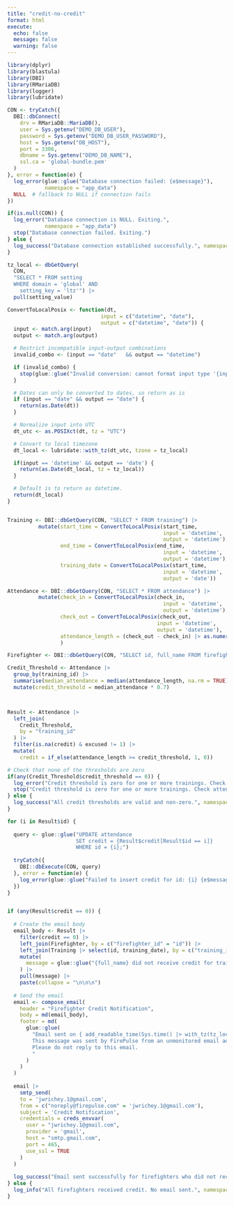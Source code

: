 ```yaml
---
title: "credit-no-credit"
format: html
execute:
  echo: false
  message: false
  warning: false
---
```



```r
library(dplyr)
library(blastula)
library(DBI)
library(RMariaDB)
library(logger)
library(lubridate)

CON <- tryCatch({
  DBI::dbConnect(
    drv = RMariaDB::MariaDB(),
    user = Sys.getenv("DEMO_DB_USER"),
    password = Sys.getenv("DEMO_DB_USER_PASSWORD"),
    host = Sys.getenv("DB_HOST"),
    port = 3306,
    dbname = Sys.getenv("DEMO_DB_NAME"),
    ssl.ca = 'global-bundle.pem'
  )
}, error = function(e) {
  log_error(glue::glue("Database connection failed: {e$message}"),
            namespace = "app_data")
  NULL  # fallback to NULL if connection fails
})

if(is.null(CON)) {
  log_error("Database connection is NULL. Exiting.",
            namespace = "app_data")
  stop("Database connection failed. Exiting.")
} else {
  log_success("Database connection established successfully.", namespace = "app_data")
}

```

```r

tz_local <- dbGetQuery(
  CON,
  "SELECT * FROM setting
  WHERE domain = 'global' AND
    setting_key = 'ltz'") |>
  pull(setting_value)

ConvertToLocalPosix <- function(dt,
                              input = c("datetime", "date"),
                              output = c("datetime", "date")) {
  input <- match.arg(input)
  output <- match.arg(output)

  # Restrict incompatible input-output combinations
  invalid_combo <- (input == "date"   && output == "datetime")

  if (invalid_combo) {
    stop(glue::glue("Invalid conversion: cannot format input type '{input}' as output type '{output}'"))
  }

  # Dates can only be converted to dates, so return as is
  if (input == "date" && output == "date") {
    return(as.Date(dt))
  }

  # Normalize input into UTC
  dt_utc <- as.POSIXct(dt, tz = "UTC")

  # Convert to local timezone
  dt_local <- lubridate::with_tz(dt_utc, tzone = tz_local)

  if(input == 'datetime' && output == 'date') {
    return(as.Date(dt_local, tz = tz_local))
  }

  # Default is to return as datetime.
  return(dt_local)
}



```


```r
Training <- DBI::dbGetQuery(CON, "SELECT * FROM training") |>
          mutate(start_time = ConvertToLocalPosix(start_time,
                                                  input = 'datetime',
                                                  output = 'datetime'),
                 end_time = ConvertToLocalPosix(end_time,
                                                  input = 'datetime',
                                                  output = 'datetime'),
                 training_date = ConvertToLocalPosix(start_time,
                                                  input = 'datetime',
                                                  output = 'date'))

Attendance <- DBI::dbGetQuery(CON, "SELECT * FROM attendance") |>
          mutate(check_in = ConvertToLocalPosix(check_in,
                                                  input = 'datetime',
                                                  output = 'datetime'),
                 check_out = ConvertToLocalPosix(check_out,
                                                input = 'datetime',
                                                output = 'datetime'),
                 attendance_length = (check_out - check_in) |> as.numeric()
                 )

Firefighter <- DBI::dbGetQuery(CON, "SELECT id, full_name FROM firefighter")

```


```r
Credit_Threshold <- Attendance |> 
  group_by(training_id) |> 
  summarise(median_attendance = median(attendance_length, na.rm = TRUE)) |> 
  mutate(credit_threshold = median_attendance * 0.7)



Result <- Attendance |> 
  left_join(
    Credit_Threshold, 
    by = "training_id"
  ) |>
  filter(is.na(credit) & excused != 1) |> 
  mutate(
    credit = if_else(attendance_length >= credit_threshold, 1, 0))

# Check that none of the thresholds are zero
if(any(Credit_Threshold$credit_threshold == 0)) {
  log_error("Credit threshold is zero for one or more trainings. Check attendance data.", namespace = "app_data")
  stop("Credit threshold is zero for one or more trainings. Check attendance data.")
} else {
  log_success("All credit thresholds are valid and non-zero.", namespace = "app_data")
}


```

```r

for (i in Result$id) {
  
  query <- glue::glue("UPDATE attendance
                      SET credit = {Result$credit[Result$id == i]}
                      WHERE id = {i};")
  
  tryCatch({
    DBI::dbExecute(CON, query)
  }, error = function(e) {
    log_error(glue::glue("Failed to insert credit for id: {i} {e$message}"), namespace = "app_data")
  })
}



```

```r
if (any(Result$credit == 0)) {
  
  # Create the email body
  email_body <- Result |> 
    filter(credit == 0) |> 
    left_join(Firefighter, by = c("firefighter_id" = "id")) |> 
    left_join(Training |> select(id, training_date), by = c("training_id" = 'id')) |> 
    mutate(
      message = glue::glue("{full_name} did not receive credit for training on {training_date} due to insufficient attendance. The average attendance was {median_attendance} minutes and {credit_threshold} minutes were needed for credit. {full_name} attended for {attendance_length} minute(s)).")
    ) |> 
    pull(message) |> 
    paste(collapse = "\n\n\n")
  
  # Send the email
  email <- compose_email(
    header = "Firefighter Credit Notification",
    body = md(email_body),
    footer = md(
      glue::glue(
        "Email sent on { add_readable_time(Sys.time() |> with_tz(tz_local))}.
        This message was sent by FirePulse from an unmonitored email address.
        Please do not reply to this email.
        "
      )
    )
  )
  
  email |> 
    smtp_send(
    to = 'jwrichey.1@gmail.com',
    from = c("noreply@firepulse.com" = 'jwrichey.1@gmail.com'),
    subject = 'Credit Notification',
    credentials = creds_envvar(
      user = "jwrichey.1@gmail.com",
      provider = 'gmail',
      host = "smtp.gmail.com",
      port = 465,
      use_ssl = TRUE
    )
  )
  
  log_success("Email sent successfully for firefighters who did not receive credit.", namespace = "app_data")
} else {
  log_info("All firefighters received credit. No email sent.", namespace = "app_data")
}




```
